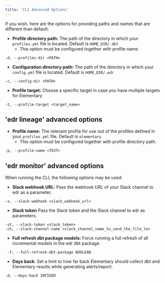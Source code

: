 ```yaml
---
title: 'CLI Advanced Options'
---
```


If you wish, here are the options for providing paths and names that are different than default:

- **Profile directory path:**
  The path of the directory in which your `profiles.yml` file is located. Default is `HOME_DIR/.dbt`
  - This option must be configured together with profile name.

```shell
-d, --profiles-dir <PATH>
```

- **Configuration directory path:**
  The path of the directory in which your `config.yml` file is located. Default is `HOME_DIR/.edr`

```shell
-c, --config-dir <PATH>
```

- **Profile target:**
  Choose a specific target in case you have multiple targets for Elementary

```shell
-t, --profile-target <target_name>
```

## 'edr lineage' advanced options

- **Profile name:**
  The relevant profile for use out of the profiles defined in your `profiles.yml` file. Default is `elementary`
  - This option must be configured together with profile directory path.

```shell
-p, --profile-name <TEXT>
```

## 'edr monitor' advanced options

When running the CLI, the following options may be used:

- **Slack webhook URL:**
  Pass the webhook URL of your Slack channel to edr as a parameter.

```shell
-s, --slack-webhook <slack_webhook_url>
```

- **Slack token**
  Pass the Slack token and the Slack channel to edr as parameters.

```shell
-st, --slack-token <slack_token>
-ch, --slack-channel-name <slack_channel_name_to_send_the_file_to>
```

- **Full refresh dbt package models:**
  Force running a full refresh of all incremental models in the edr dbt package.

```shell
 -f, --full-refresh-dbt-package BOOLEAN
```

- **Days back:**
  Set a limit to how far back Elementary should collect dbt and Elementary results while generating alerts/report.

```shell
-d, --days-back INTIGER
```